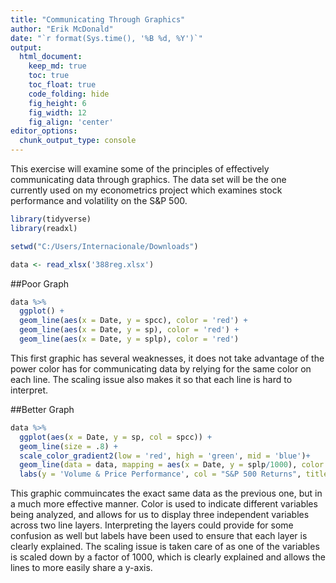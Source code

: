 ```yaml
---
title: "Communicating Through Graphics"
author: "Erik McDonald"
date: "`r format(Sys.time(), '%B %d, %Y')`"
output:
  html_document:  
    keep_md: true
    toc: true
    toc_float: true
    code_folding: hide
    fig_height: 6
    fig_width: 12
    fig_align: 'center'
editor_options: 
  chunk_output_type: console
---
```


This exercise will examine some of the principles of effectively communicating data through graphics. The data set will be the one currently used on my econometrics project which examines stock performance and volatility on the S&P 500.

```r
library(tidyverse)
library(readxl)

setwd("C:/Users/Internacionale/Downloads")

data <- read_xlsx('388reg.xlsx')

```


##Poor Graph
```r
data %>%
  ggplot() +
  geom_line(aes(x = Date, y = spcc), color = 'red') +
  geom_line(aes(x = Date, y = sp), color = 'red') +
  geom_line(aes(x = Date, y = splp), color = 'red')
```

This first graphic has several weaknesses, it does not take advantage of the power color has for communicating data by relying for the same color on each line. The scaling issue also makes it so that each line is hard to interpret.

##Better Graph
```r
data %>%
  ggplot(aes(x = Date, y = sp, col = spcc)) +
  geom_line(size = .8) +
  scale_color_gradient2(low = 'red', high = 'green', mid = 'blue')+
  geom_line(data = data, mapping = aes(x = Date, y = splp/1000), color = 'black') +
  labs(y = 'Volume & Price Performance', col = "S&P 500 Returns", title = "S&P 500 Performance", subtitle = "Top: Closing Price in thousands \nBottom: Percent Change in Volume Traded")

```

This graphic commuincates the exact same data as the previous one, but in a much more effective manner. Color is used to indicate different variables being analyzed, and allows for us to display three independent variables across two line layers. Interpreting the layers could provide for some confusion as well but labels have been used to ensure that each layer is clearly explained. The scaling issue is taken care of as one of the variables is scaled down by a factor of 1000, which is clearly explained and allows the lines to more easily share a y-axis.
